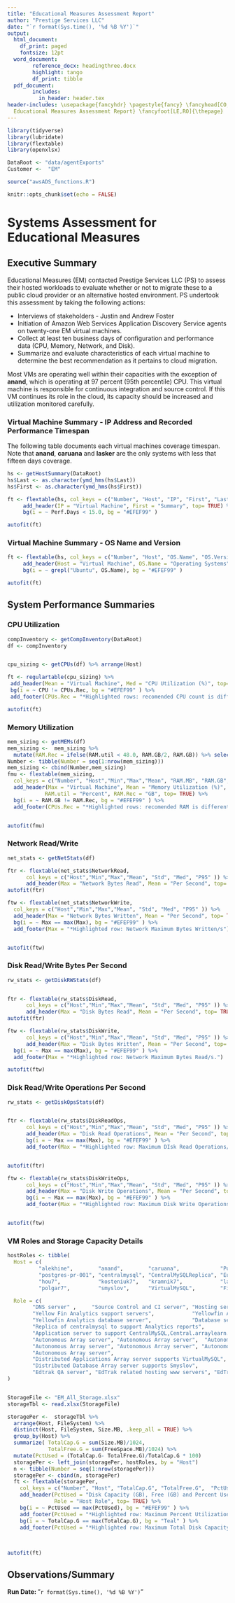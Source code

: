 ```yaml
---
title: "Educational Measures Assessment Report"
author: "Prestige Services LLC"
date: "`r format(Sys.time(), '%d %B %Y')`"
output: 
  html_document:
    df_print: paged
    fontsize: 12pt
  word_document:
        reference_docx: headingthree.docx
        highlight: tango
        df_print: tibble
  pdf_document:
        includes:
          in_header: header.tex
header-includes: \usepackage{fancyhdr} \pagestyle{fancy} \fancyhead[CO,CE]{} \fancyfoot[CO,CE]{
  Educational Measures Assessment Report} \fancyfoot[LE,RO]{\thepage}
---
```


```r
library(tidyverse)
library(lubridate)
library(flextable)
library(openxlsx)

DataRoot <- "data/agentExports"
Customer <-  "EM"

source("awsADS_functions.R")

knitr::opts_chunk$set(echo = FALSE)
```

# Systems Assessment for Educational Measures

## Executive Summary

Educational Measures (EM) contacted Prestige Services LLC (PS) to assess their hosted workloads to evaluate whether or not to migrate these to a public cloud provider or an alternative hosted environment.  PS undertook this assessment by taking the following actions:

 * Interviews of stakeholders - Justin and Andrew Foster
 * Initiation of Amazon Web Services Application Discovery Service agents on twenty-one EM virtual machines.
 * Collect at least ten business days of configuration and performance data (CPU, Memory, Network, and Disk).
 * Summarize and evaluate characteristics of each virtual machine to determine the best recommendation as it pertains to cloud migration.
 
Most VMs are operating well within their capacities with the exception of **anand**, which is operating at 97 percent (95th percentile) CPU.  This virtual machine is responsible for continuous integration and source control.  If this VM continues its role in the cloud, its capacity should be increased and utilization monitored carefully.

### Virtual Machine Summary - IP Address and Recorded Performance Timespan
 
 The following table documents each virtual machines coverage timespan. Note that **anand**, **caruana** and **lasker** are the only systems with less that fifteen days coverage.
 
 
```r
hs <- getHostSummary(DataRoot)
hs$Last <- as.character(ymd_hms(hs$Last))
hs$First <- as.character(ymd_hms(hs$First))

ft <- flextable(hs, col_keys = c("Number", "Host", "IP", "First", "Last", "Perf.Days")) %>%
     add_header(IP = "Virtual Machine", First = "Summary", top= TRUE) %>%
     bg(i = ~ Perf.Days < 15.0, bg = "#EFEF99" )

autofit(ft)
```

### Virtual Machine Summary - OS Name and Version
 
 
```r

ft <- flextable(hs, col_keys = c("Number", "Host", "OS.Name", "OS.Version")) %>%
     add_header(Host = "Virtual Machine", OS.Name = "Operating Systems", top= TRUE) %>%
     bg(i = ~ grepl("Ubuntu", OS.Name), bg = "#EFEF99" )

autofit(ft)
```

## System Performance Summaries

### CPU Utilization

```r

compInventory <- getCompInventory(DataRoot)
df <- compInventory


cpu_sizing <- getCPUs(df) %>% arrange(Host)

ft <- regulartable(cpu_sizing) %>%
 add_header(Mean = "Virtual Machine", Med = "CPU Utilization (%)", top= TRUE) %>%
 bg(i = ~ CPU != CPUs.Rec, bg = "#EFEF99" ) %>% 
 add_footer(CPUs.Rec = "*Highlighted rows: recomended CPU count is different from current.")

autofit(ft)
```

### Memory Utilization

```r
mem_sizing <- getMEMs(df)
mem_sizing <-  mem_sizing %>%
  mutate(RAM.Rec = ifelse(RAM.util < 48.0, RAM.GB/2, RAM.GB)) %>% select(-c(5,6)) %>% arrange(Host)
Number <- tibble(Number = seq(1:nrow(mem_sizing)))
mem_sizing <- cbind(Number,mem_sizing)          
fmu <- flextable(mem_sizing,
  col_keys = c("Number", "Host","Min","Max","Mean", "RAM.MB", "RAM.GB", "RAM.util", "RAM.Rec")) %>%
  add_header(Max = "Virtual Machine", Mean = "Memory Utilization (%)",
            RAM.util = "Percent", RAM.Rec = "GB", top= TRUE) %>%
  bg(i = ~ RAM.GB != RAM.Rec, bg = "#EFEF99" ) %>%
  add_footer(CPUs.Rec = "*Highlighted rows: recomended RAM is different from current.")


autofit(fmu)

```

### Network Read/Write

```r
net_stats <- getNetStats(df)

ftr <- flextable(net_stats$NetworkRead, 
      col_keys = c("Host","Min","Max","Mean", "Std", "Med", "P95" )) %>%
      add_header(Max = "Network Bytes Read", Mean = "Per Second", top= TRUE)
autofit(ftr)

ftw <- flextable(net_stats$NetworkWrite, 
  col_keys = c("Host","Min","Max","Mean", "Std", "Med", "P95" )) %>%
  add_header(Max = "Network Bytes Written", Mean = "Per Second", top= TRUE) %>%
  bg(i = ~ Max == max(Max), bg = "#EFEF99" ) %>%
  add_footer(Max = "*Highlighted row: Network Maximum Bytes Written/s")


autofit(ftw)

```

### Disk Read/Write Bytes Per Second

```r
rw_stats <- getDiskRWStats(df)


ftr <- flextable(rw_stats$DiskRead, 
      col_keys = c("Host","Min","Max","Mean", "Std", "Med", "P95" )) %>%
      add_header(Max = "Disk Bytes Read", Mean = "Per Second", top= TRUE)
autofit(ftr)

ftw <- flextable(rw_stats$DiskWrite, 
      col_keys = c("Host","Min","Max","Mean", "Std", "Med", "P95" )) %>%
      add_header(Max = "Disk Bytes Written", Mean = "Per Second", top= TRUE) %>%
  bg(i = ~ Max == max(Max), bg = "#EFEF99" ) %>%
  add_footer(Max = "*Highlighted row: Network Maximum Bytes Read/s.")

autofit(ftw)

```

### Disk Read/Write Operations Per Second

```r
rw_stats <- getDiskOpsStats(df)


ftr <- flextable(rw_stats$DiskReadOps, 
      col_keys = c("Host","Min","Max","Mean", "Std", "Med", "P95" )) %>%
      add_header(Max = "Disk Read Operations", Mean = "Per Second", top= TRUE) %>%
      bg(i = ~ Max == max(Max), bg = "#EFEF99" ) %>%
      add_footer(Max = "*Highlighted row: Maximum DIsk Read Operations/s.")


autofit(ftr)

ftw <- flextable(rw_stats$DiskWriteOps, 
      col_keys = c("Host","Min","Max","Mean", "Std", "Med", "P95" )) %>%
      add_header(Max = "Disk Write Operations", Mean = "Per Second", top= TRUE) %>%
      bg(i = ~ Max == max(Max), bg = "#EFEF99" ) %>%
      add_footer(Max = "*Highlighted row: Maximum Disk Write Operations/s.")


autofit(ftw)

```


### VM Roles and Storage Capacity Details

```r

hostRoles <- tibble(
  Host = c(
          "alekhine",        "anand",        "caruana",             "PostgresCanary", "analytics",
          "postgres-pr-001", "centralmysql", "CentralMySQLReplica", "Euwe",           "golive",
          "hou7",            "kosteniuk7",   "kramnik7",            "lasker",         "menchik7", 
          "polgar7",         "smyslov",      "VirtualMySQL",        "Fischer",        "kasparov",  "Tal"),

  Role = c(
        "DNS server" ,     "Source Control and CI server", "Hosting server for wordpress, SFTP and other web sites",
        "Yellow Fin Analytics support servers",            "Yellowfin Analytics applications server", 
        "Yellowfin Analytics database server",             "Database server to support Euwe, Central.arraylearn.com",
        "Replica of centralmysql to support Analytics reports", 
        "Application server to support CentralMySQL,Central.arraylearn.com", 
        "Autonomous Array server", "Autonomous Array server",  "Autonomous Array server",  
        "Autonomous Array server", "Autonomous Array server", "Autonomous Array server", 
        "Autonomous Array server", 
        "Distributed Applications Array server supports VirtualMySQL", 
        "Distributed Database Array server supports Smyslov",
        "Edtrak QA server", "EdTrak related hosting www servers", "EdTrack Production Server")
)


StorageFile <- "EM_All_Storage.xlsx"
storageTbl <- read.xlsx(StorageFile)

storagePer <-  storageTbl %>% 
  arrange(Host, FileSystem) %>% 
  distinct(Host, FileSystem, Size.MB, .keep_all = TRUE) %>%
  group_by(Host) %>%
  summarize( TotalCap.G = sum(Size.MB)/1024,
             TotalFree.G = sum(FreeSpace.MB)/1024) %>%
  mutate(PctUsed = (TotalCap.G- TotalFree.G)/TotalCap.G * 100)
  storagePer <- left_join(storagePer, hostRoles, by = "Host")
  n <- tibble(Number = seq(1:nrow(storagePer)))
  storagePer <- cbind(n, storagePer)
  ft <- flextable(storagePer, 
    col_keys = c("Number", "Host", "TotalCap.G", "TotalFree.G",  "PctUsed",  "Role")) %>%
    add_header(PctUsed = "Disk Capacity (GB), Free (GB) and Percent Used (%)", 
               Role = "Host Role", top= TRUE) %>%
    bg(i = ~ PctUsed == max(PctUsed), bg = "#EFEF99" ) %>% 
    add_footer(PctUsed = "*Highlighted row: Maximum Percent Utilization (PctUsed).") %>%
    bg(i = ~ TotalCap.G == max(TotalCap.G), bg = "Teal" ) %>%
    add_footer(PctUsed = "*Highlighted row: Maximum Total Disk Capacity (TotalCap.G).") 
    

    
autofit(ft)

```
 


## Observations/Summary






**Run Date: **"`r format(Sys.time(), '%d %B %Y')`"

